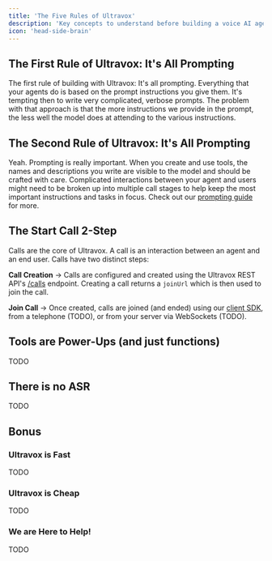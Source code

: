 ```yaml
---
title: 'The Five Rules of Ultravox'
description: 'Key concepts to understand before building a voice AI agent.'
icon: 'head-side-brain'
---
```




## The First Rule of Ultravox: It's All Prompting
The first rule of building with Ultravox: It's all prompting. Everything that your agents do is based on the prompt instructions you give them. It's tempting then to write very complicated, verbose prompts. The problem with that approach is that the more instructions we provide in the prompt, the less well the model does at attending to the various instructions.

## The Second Rule of Ultravox: It's All Prompting
Yeah. Prompting is really important. When you create and use tools, the names and descriptions you write are visible to the model and should be crafted with care. Complicated interactions between your agent and users might need to be broken up into multiple call stages to help keep the most important instructions and tasks in focus. Check out our [prompting guide](/guides/advancedprompting) for more.

## The Start Call 2-Step
Calls are the core of Ultravox. A call is an interaction between an agent and an end user. Calls have two distinct steps:

**Call Creation** → Calls are configured and created using the Ultravox REST API's [/calls](/api-reference/calls/calls-post) endpoint. Creating a call returns a `joinUrl` which is then used to join the call.

**Join Call** → Once created, calls are joined (and ended) using our [client SDK](/sdk-reference/), from a telephone (TODO), or from your server via WebSockets (TODO).

<diagram />


## Tools are Power-Ups (and just functions)
TODO

## There is no ASR
TODO

## Bonus

### Ultravox is Fast
TODO

### Ultravox is Cheap
TODO

### We are Here to Help!
TODO


